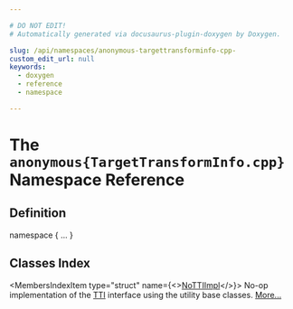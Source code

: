 ```yaml
---

# DO NOT EDIT!
# Automatically generated via docusaurus-plugin-doxygen by Doxygen.

slug: /api/namespaces/anonymous-targettransforminfo-cpp-
custom_edit_url: null
keywords:
  - doxygen
  - reference
  - namespace

---
```





# The `anonymous{TargetTransformInfo.cpp}` Namespace Reference

<DoxygenPage pluginConfig={pluginConfig}>



## Definition

<CodeBlock>namespace &#123; ... &#125;</CodeBlock>

## Classes Index

<MembersIndex>

<MembersIndexItem
  type="struct"
  name={<><a href="/docs/api/structs/anonymous-namespace-targettransforminfo-cpp-/nottiimpl">NoTTIImpl</a></>}>
No-op implementation of the <a href="/docs/api/classes/llvm/targettransforminfoimplbase/#ab61e0cd12e59bccf0fbe4d4a83f49f84">TTI</a> interface using the utility base classes. <a href="/docs/api/structs/anonymous-namespace-targettransforminfo-cpp-/nottiimpl/#details">More...</a>
</MembersIndexItem>

</MembersIndex>


</DoxygenPage>
